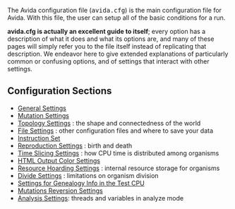 The Avida configuration file (<kbd>avida.cfg</kbd>) is the main configuration file for Avida. With this file, the user can setup all of the basic conditions for a run.

<strong>avida.cfg is actually an excellent guide to itself</strong>; every option has a description of what it does and what its options are, and many of these pages will simply refer you to the file itself instead of replicating that description.  We endeavor here to give extended explanations of particularly common or confusing options, and of settings that interact with other settings.


== Configuration Sections ==
* [[General Settings]]
* [[Mutation Settings]]
* [[Topology Settings]] : the shape and connectedness of the world
* [[File Settings]] : other configuration files and where to save your data
* [[Instruction Set]]
* [[Reproduction Settings]] : birth and death
* [[Time Slicing Settings]] : how CPU time is distributed among organisms
* [[HTML Output Color Settings]]
* [[Resource Hoarding Settings]] : internal resource storage for organisms
* [[Divide Settings]] : limitations on organism division
* [[Settings for Genealogy Info in the Test CPU]]
* [[Mutations Reversion Settings]]
* [[Analysis Settings]]: threads and variables in analyze mode
